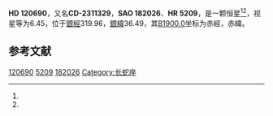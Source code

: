 {{Starbox begin
| name = HD 120690
}}
{{Starbox observe
| epoch = [[J2000.0|J2000.0]]
| constell = {{星座名待查}}<ref name=SIMBAD>{{cite web
 | url=http://simbad.u-strasbg.fr/simbad/sim-id?Ident=HR+5209
 | title =Pulsating variable Star
 | publisher=Centre de Données astronomiques de Strasbourg
 | work=SIMBAD
 | accessdate=2012-07-13}}</ref><ref name=DATA>{{cite web
 | url=http://vizier.u-strasbg.fr/viz-bin/VizieR-5?-out.add=.&-source=5050&-corr=PK=HR&-out.max=9999&HR=5209
 | title=VizieR Detailed Page
 | accessdate=2012-07-13
 | archive-date=2019-02-16
 | archive-url=https://web.archive.org/web/20190216081934/http://vizier.u-strasbg.fr/viz-bin/VizieR-5?-out.add=.&-source=5050&-corr=PK=HR&-out.max=9999&HR=5209
 | dead-url=no
 }}</ref>
| 星官 = 
| ra = {{RA|13|51|20.4}}<ref name=SIMBAD /><ref name=DATA />
| dec = {{DEC|-24|23|27}}<ref name=SIMBAD /><ref name=DATA />
| appmag_v = 6.45<ref name=SIMBAD /><ref name=DATA />
}}
{{Starbox character
| class = G5V<ref name=SIMBAD /><ref name=DATA />
| b-v = 0.69<ref name=SIMBAD /><ref name=DATA />
| u-b = 0.27<ref name=SIMBAD /><ref name=DATA />
| r-i = <ref name=SIMBAD /><ref name=DATA />
| variable = 
}}
{{Starbox astrometry
| radial_v = 0.27
| prop_mo_ra = 2
| parallax = 0.062
| p_error = 
}}
{{Starbox catalog
| names =CD-2311329，[[SAO星表|SAO]] 182026，[[HD星表|HD]] 120690，[[HR星表|HR]] 5209}}
{{Starbox reference |Simbad=HR+5209}}
{{Starbox end}}

'''HD 120690'''，又名'''CD-2311329'''，'''SAO 182026'''、'''HR 5209'''，是一颗恒星<ref name=SIMBAD /><ref name=DATA />，视星等为6.45，位于[[銀道座標系|銀經]]319.96，[[銀道座標系|銀緯]]36.49，其[[B1900.0|B1900.0]]坐标为赤經{{RA|13|45|49.8}}，赤緯{{DEC|-23|36.49|13}}。

== 参考文献 ==
{{reflist}}

{{star-stub}}

[[Category:HD和HDE天體|120690]]
[[Category:HR天體|5209]]
[[Category:SAO天體|182026]]
[[Category:长蛇座|Category:长蛇座]]